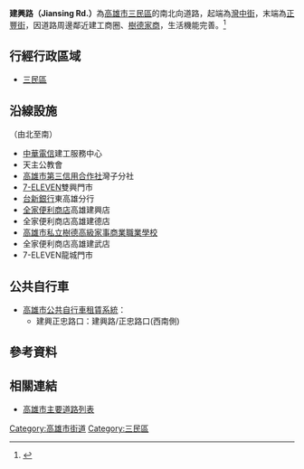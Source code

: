 {{Infobox TwRoad2
|bgcolorh=DARKGREEN
|colorh=white
|code=
|name= 建興路
|enname= Jiansing Rd.
|level= 一般道路
|length=
|sec=
|lastext=
|line=
|start= [[灣中街|灣中街]]
|end= [[正豐街|正豐街]]
|junc= 
|img=
|cap=
|size=
|left= 
|right= 
|leftlink= 
|leftdirection= N
|rightlink= 
|rightdirection= S
|SN=
|SNtype=
|SNNum=
|SN2=
|SN2type=
|SN2Num=
|SN3=
|SN3type=
|SN3Num=
}}
'''建興路（Jiansing Rd.）'''為[[高雄市|高雄市]][[三民區|三民區]]的南北向道路，起端為[[灣中街|灣中街]]，末端為[[正豐街|正豐街]]，因道路周邊鄰近建工商圈、[[樹德家商|樹德家商]]，生活機能完善。<ref>{{Cite web |url=https://tw.appledaily.com/home/20120602/72CBDRX3O3RK7KHDLM5ZEIPCMY/ |title=樹德家商生活圈 機能佳房價低 吸首購 |access-date=2020-07-19 |archive-date=2020-07-19 |archive-url=https://web.archive.org/web/20200719093436/https://tw.appledaily.com/home/20120602/72CBDRX3O3RK7KHDLM5ZEIPCMY/ |dead-url=no }}</ref>

== 行經行政區域 ==
* [[三民區|三民區]]
== 沿線設施 ==
（由北至南）
* [[中華電信|中華電信]]建工服務中心
* 天主公教會
* [[高雄市第三信用合作社|高雄市第三信用合作社]]灣子分社
* [[7-ELEVEN|7-ELEVEN]]雙興門市
* [[台新銀行|台新銀行]]東高雄分行
* [[全家便利商店|全家便利商店]]高雄建興店
* 全家便利商店高雄建德店
* [[高雄市私立樹德高級家事商業職業學校|高雄市私立樹德高級家事商業職業學校]]
* 全家便利商店高雄建武店
* 7-ELEVEN龍城門市
== 公共自行車 ==
* [[高雄市公共自行車租賃系統|高雄市公共自行車租賃系統]]：
** 建興正忠路口：建興路/正忠路口(西南側)

== 參考資料 ==
{{Reflist}}
== 相關連結 ==
* [[高雄市主要道路列表|高雄市主要道路列表]]

{{高雄市重要道路}}

[[Category:高雄市街道|Category:高雄市街道]]
[[Category:三民區|Category:三民區]]